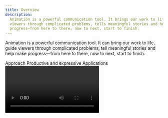 ```yaml
---
title: Overview
description:
  Animation is a powerful communication tool. It brings our work to life, guides
  viewers through complicated problems, tells meaningful stories and helps make
  progress—from here to there, now to next, start to finish.
---
```



<PageDescription>

Animation is a powerful communication tool. It can bring our work to life, guide
viewers through complicated problems, tell meaningful stories and help make
progress—from here to there, now to next, start to finish.

</PageDescription>

<AnchorLinks>
  <AnchorLink>Approach</AnchorLink>
  <AnchorLink>Productive and expressive</AnchorLink>
  <AnchorLink>Applications</AnchorLink>
</AnchorLinks>

<Video vimeoId="425895830" />

## Approach

How we communicate through animation is just as important as _what_ we
communicate. Every element we set in motion is an extension of our voice—it must
serve a purpose, embody precision and communicate clearly. No matter the format
or subject matter, these themes are universal when correctly capturing our tone
and approach to motion.

<!-- Container div for margin-top spacing -->

<div>
<Row class="narrativeTable">

<Column colLg={4} noGutter>

### Effective

</Column>

<Column colLg={8} noGutter>

Animation at IBM amplifies the meaning inherent in any design. It doesn’t
obscure or distract. Motion is uniquely effective in its capacity to explain
ideas sequentially and rapidly refocus on what’s important. Endeavor to capture
attention through action, demonstrate function and process with compelling
performances, and break down complex ideas into digestible steps that
progressively build toward understanding.

</Column>

</Row>

<Row class="narrativeTable">

<Column colLg={4} noGutter>

### Concise

</Column>

<Column colLg={8} noGutter>

Consider the scope of your story. Define the message and craft your animation to
be straightforward and succinct in how it conveys that message. Respect the
viewer’s time and attention by communicating both promptly and clearly and with
an expertise that answers questions in advance.

</Column>

</Row>

<Row class="narrativeTable">

<Column colLg={4} noGutter>

### Simple

</Column>

<Column colLg={8} noGutter>

Animate only what’s vital. Needless flourishes or overcomplicated actions
without clear reason have no place in our animations. The essential elements
within a design should be animated to move with restraint—enough to effectively
demonstrate function and purpose while avoiding gratuitous decoration and
overexaggeration. Often the simplest solution is the most elegant and correct
one.

</Column>

</Row>

<Row class="narrativeTable">

<Column colLg={4} noGutter>

### Engineered

</Column>

<Column colLg={8} noGutter>

Any animation at IBM begins with a clear goal in mind and, much like our
approach to design itself, should be finely engineered, precise and produced
with confidence. This meticulous attention to detail is vital to establishing a
consistent attitude and tone of motion in everything we create.

</Column>

</Row>
</div>

## Productive and expressive

Our approach to animation is guided by two essential types of motion: productive
and expressive. The distinct impression created by each type offers a clear
means of creating contrast, but also a sense of cooperation—man and machine,
organic and engineered.

<Video poster={poster} src="/videos/animation/animation-overview-pe.mp4" />

### Types

Productive and expressive motion each evoke a particular tone that’s
identifiably IBM:

– &nbsp;&nbsp;_Productive_ motion leans toward efficiency and
responsiveness.<br/> – &nbsp;&nbsp;_Expressive_ motion is enthusiastic and
vibrant.

While there are countless ways to interpret and depict either type, they also
serve as the foundation of an animation vocabulary, a shorthand to describe how
an object should move, the feeling it should evoke.

While there’s no specific formula for creating motion, it’s the rationale behind
choosing to apply each type that’s important. Each type on its own is useful,
but they’re greater together.

### Harmony

Our animation is at its best when the conversation between productive and
expressive motion is clearly apparent. Each type has an important role to play
in a piece, and the energy between the two provide a compelling contrast,
bringing a nuanced personality to each element in motion.

Beyond how each individual element is influenced by either type—or the interplay
between them—every piece of animation can similarly benefit by being weighted
toward either productive or expressive motion as a whole.

### Tone

Using either productive or expressive motion alone will inherently create
different impressions. For example, productive elements may appear professional,
confident, smart and efficient, while expressive elements may evoke more
personality and emotion.

Thinking in expressive and productive terms opens a broad range of tone. Our
motion toolbox can evoke everything from cheerful and lighthearted to forthright
and reserved while steering clear of the silly or overly dramatic.

## Applications

Animation can help recognize moments throughout the user interface experience.
For example, you might use productive motion to confirm completion of tasks, or
expressive motion to mark the beginning of a process. Animation can help guide
users through complex experiences, or highlight progress through a process.

### Illustration

<Row>

<Column colMd={6} colLg={8}>

![Watson illustration](./images/overview/animation-illustration.png)

</Column>

</Row>

<Row className="resource-card-group">
<Column colMd={4} colLg={4} noGutterSm>
    <ResourceCard
      subTitle="Line style"
      actionIcon="arrowRight"
      href="https://www.ibm.com/design/language/illustration/line-style/usage#animation"
      >

![Bee Icon](../../images/resource-cards/bee.png)

</ResourceCard>
</Column>
<Column colMd={4} colLg={4} noGutterSm>
    <ResourceCard
      subTitle="Flat style"
      actionIcon="arrowRight"
      href="https://www.ibm.com/design/language/illustration/flat-style/usage#animation"
      >

![Bee Icon](../../images/resource-cards/bee.png)

  </ResourceCard>
</Column>
<Column colMd={4} colLg={4} noGutterSm>
    <ResourceCard
      subTitle="Isometric style"
      actionIcon="arrowRight"
      href="https://www.ibm.com/design/language/illustration/isometric-style/usage#animation"
      >

![Bee Icon](../../images/resource-cards/bee.png)

  </ResourceCard>
</Column>
</Row>

### User interface

Our point of view can be applied to any narrative in every style; from simple to
complex, ambient loop to feature brand film.

<Row className="gallery-row-padding">

<Column colMd={6} colLg={8}>

![Watson user interface](./images/overview/animation-watson-demo.png)

</Column>

</Row>

<Row className="resource-card-group">
<Column colMd={4} colLg={4} noGutterSm>
  <ResourceCard
    subTitle="Motion in UI"
    href="https://www.carbondesignsystem.com/guidelines/motion/overview"
    >

![carbon Icon](../../images/resource-cards/carbon.png)

</ResourceCard>
</Column>
</Row>
